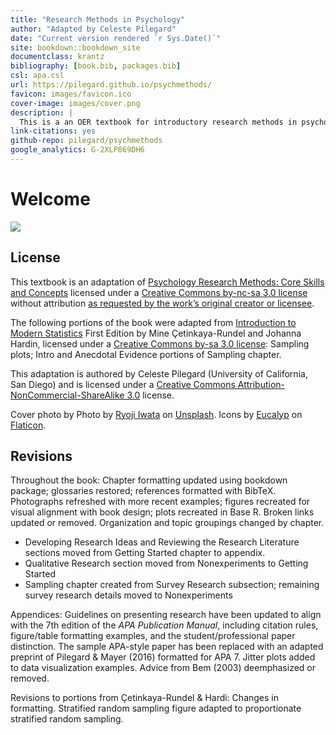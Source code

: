 ```yaml
--- 
title: "Research Methods in Psychology"
author: "Adapted by Celeste Pilegard"
date: "Current version rendered `r Sys.Date()`"
site: bookdown::bookdown_site
documentclass: krantz
bibliography: [book.bib, packages.bib]
csl: apa.csl
url: https://pilegard.github.io/psychmethods/
favicon: images/favicon.ico
cover-image: images/cover.png
description: |
  This is a an OER textbook for introductory research methods in psychology.
link-citations: yes
github-repo: pilegard/psychmethods
google_analytics: G-2XLP869DH6
---
```


# Welcome {-}

![](images/cover.png)

## License {-}

This textbook is an adaptation of [Psychology Research Methods: Core Skills and Concepts](https://2012books.lardbucket.org/books/psychology-research-methods-core-skills-and-concepts/) licensed under a [Creative Commons by-nc-sa 3.0 license](https://creativecommons.org/licenses/by-nc-sa/3.0/) without attribution [as requested by the work’s original creator or licensee](https://2012books.lardbucket.org/attribution.html).

The following portions of the book were adapted from [Introduction to Modern Statistics](http://openintro.org/book/ims) First Edition by Mine Çetinkaya-Rundel and Johanna Hardin, licensed under a [Creative Commons by-sa 3.0 license](https://creativecommons.org/licenses/by-sa/3.0/): Sampling plots; Intro and Anecdotal Evidence portions of Sampling chapter.

This adaptation is authored by Celeste Pilegard (University of California, San Diego) and is licensed under a [Creative Commons Attribution-NonCommercial-ShareAlike 3.0](https://creativecommons.org/licenses/by-nc-sa/3.0/) license.

Cover photo by Photo by [Ryoji Iwata](https://unsplash.com/@ryoji__iwata?utm_source=unsplash&utm_medium=referral&utm_content=creditCopyText) on [Unsplash](https://unsplash.com/@ryoji__iwata?utm_source=unsplash&utm_medium=referral&utm_content=creditCopyText). Icons by [Eucalyp](https://creativemarket.com/eucalyp) on [Flaticon](https://www.flaticon.com/).

## Revisions  {-}

Throughout the book: Chapter formatting updated using bookdown package; glossaries restored; references formatted with BibTeX. Photographs refreshed with more recent examples; figures recreated for visual alignment with book design; plots recreated in Base R. Broken links updated or removed. Organization and topic groupings changed by chapter.

- Developing Research Ideas and Reviewing the Research Literature sections moved from Getting Started chapter to appendix.
- Qualitative Research section moved from Nonexperiments to Getting Started
- Sampling chapter created from Survey Research subsection; remaining survey research details moved to Nonexperiments

Appendices: Guidelines on presenting research have been updated to align with the 7th edition of the *APA Publication Manual*, including citation rules, figure/table formatting examples, and the student/professional paper distinction. The sample APA-style paper has been replaced with an adapted preprint of Pilegard & Mayer (2016) formatted for APA 7. Jitter plots added to data visualization examples. Advice from Bem (2003) deemphasized or removed.

Revisions to portions from Çetinkaya-Rundel & Hardi: Changes in formatting. Stratified random sampling figure adapted to proportionate stratified random sampling.
